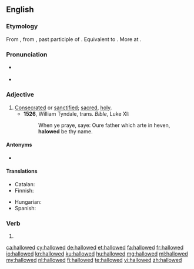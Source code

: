 ==English==

===Etymology===
From {{etyl|enm|en}} {{m|enm|halwed||hallowed, sacred, sanctified}}, from {{etyl|ang|en}} {{m|ang|ġehālgod||hallowed, sacred, sanctified}}, past participle of {{m|ang|hālgian||to hallow, make holy}}. Equivalent to {{suffix|hallow|ed|lang=en}}. More at {{l|en|hallow}}.

===Pronunciation===
* {{a|UK}} {{IPA|/ˈhaləʊd/|lang=en}}
* {{a|US}} {{IPA|/ˈhæloʊd/|lang=en}}

===Adjective===
{{en-adj}}

# [[consecrated|Consecrated]] or [[sanctified]]; [[sacred]], [[holy]].
#* '''1526''', William Tyndale, trans. ''Bible'', Luke XI:
#*: When ye praye, saye: Oure father which arte in heven, '''halowed''' be thy name.

====Antonyms====
* {{sense|sanctified, blessed}} {{l|en|unhallowed}}

====Translations====
{{trans-top|consecrated; holy}}
* Catalan: {{t+|ca|sagrat}}
* Finnish: {{t|fi|pyhitetty}}
{{trans-mid}}
* Hungarian: {{t|hu|szentelt}}
* Spanish: {{t+|es|santificado}}
{{trans-bottom}}

===Verb===
{{head|en|verb form}}

# {{en-past of|hallow}}

[[ca:hallowed]]
[[cy:hallowed]]
[[de:hallowed]]
[[et:hallowed]]
[[fa:hallowed]]
[[fr:hallowed]]
[[io:hallowed]]
[[kn:hallowed]]
[[ku:hallowed]]
[[hu:hallowed]]
[[mg:hallowed]]
[[ml:hallowed]]
[[my:hallowed]]
[[nl:hallowed]]
[[fi:hallowed]]
[[te:hallowed]]
[[vi:hallowed]]
[[zh:hallowed]]